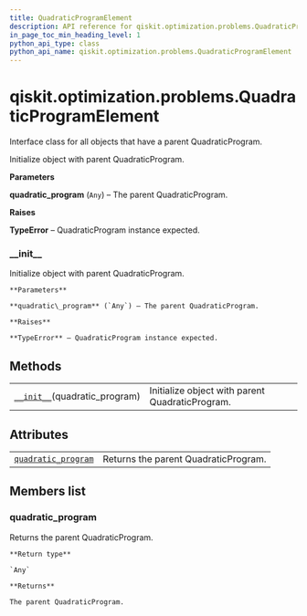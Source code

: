 ```yaml
---
title: QuadraticProgramElement
description: API reference for qiskit.optimization.problems.QuadraticProgramElement
in_page_toc_min_heading_level: 1
python_api_type: class
python_api_name: qiskit.optimization.problems.QuadraticProgramElement
---
```


<span id="qiskit-optimization-problems-quadraticprogramelement" />

# qiskit.optimization.problems.QuadraticProgramElement

<Class id="qiskit.optimization.problems.QuadraticProgramElement" isDedicatedPage={true} github="https://github.com/qiskit-community/qiskit-aqua/tree/stable/0.8/qiskit/optimization/problems/quadratic_program_element.py" signature="QuadraticProgramElement(quadratic_program)" modifiers="class">
  Interface class for all objects that have a parent QuadraticProgram.

  Initialize object with parent QuadraticProgram.

  **Parameters**

  **quadratic\_program** (`Any`) – The parent QuadraticProgram.

  **Raises**

  **TypeError** – QuadraticProgram instance expected.

  ### \_\_init\_\_

  <Function id="qiskit.optimization.problems.QuadraticProgramElement.__init__" signature="__init__(quadratic_program)">
    Initialize object with parent QuadraticProgram.

    **Parameters**

    **quadratic\_program** (`Any`) – The parent QuadraticProgram.

    **Raises**

    **TypeError** – QuadraticProgram instance expected.
  </Function>

  ## Methods

  |                                                                                                                                                                  |                                                 |
  | ---------------------------------------------------------------------------------------------------------------------------------------------------------------- | ----------------------------------------------- |
  | [`__init__`](#qiskit.optimization.problems.QuadraticProgramElement.__init__ "qiskit.optimization.problems.QuadraticProgramElement.__init__")(quadratic\_program) | Initialize object with parent QuadraticProgram. |

  ## Attributes

  |                                                                                                                                                                         |                                      |
  | ----------------------------------------------------------------------------------------------------------------------------------------------------------------------- | ------------------------------------ |
  | [`quadratic_program`](#qiskit.optimization.problems.QuadraticProgramElement.quadratic_program "qiskit.optimization.problems.QuadraticProgramElement.quadratic_program") | Returns the parent QuadraticProgram. |

  ## Members list

  ### quadratic\_program

  <Attribute id="qiskit.optimization.problems.QuadraticProgramElement.quadratic_program">
    Returns the parent QuadraticProgram.

    **Return type**

    `Any`

    **Returns**

    The parent QuadraticProgram.
  </Attribute>
</Class>

